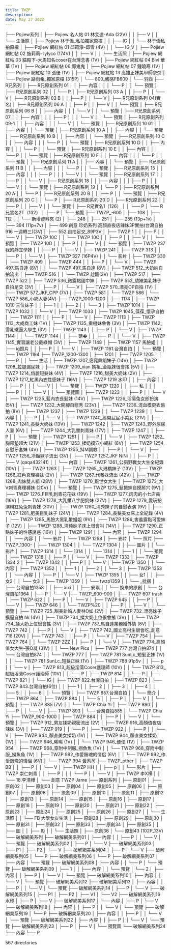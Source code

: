 ---
title: TWZP
description: 
date: May 27 2022
---


├── Pojiew系列
│   ├── Pojiew 名人帖 01 林艾達-Ada (22V)
│   │   ├── V
│   │   └── 生活照
│   ├── Pojiew 林于僑_私拍獨家原檔
│   │   ├── IG
│   │   └── 林于僑私拍原檔
│   ├── Pojiew 網紅帖 01 邱筠淨-邱雪 (4V)
│   │   └── IG_V
│   ├── Pojiew 網紅帖 02 施莉莉- lylyco (174V)
│   │   ├── V
│   │   └── 生活照
│   ├── Pojiew 網紅帖 03 貓殿下-大馬知名coser在台灣念書 (1V)
│   ├── Pojiew 網紅帖 04 Bivi 華華 (1V)
│   ├── Pojiew 網紅帖 06 郭鬼鬼
│   ├── Pojiew 網紅帖 07 鍾曉寒 (1V)
│   ├── Pojiew 網紅帖 10 張優 (1V)
│   ├── Pojiew 網紅帖 13 高雄正妹美甲師奈奈
│   └── Pojiew 路雨希_獨家原檔 (315P)
│       └── 800_觸感FB609
│           └── 羽西
├── R兄系列
│   ├── R兄原創系列 01
│   │   ├── 內容
│   │   │   └── P
│   │   └── 預覽
│   ├── R兄原創系列 02
│   │   └── P
│   ├── R兄原創系列 03 A
│   │   ├── P
│   │   └── V
│   ├── R兄原創系列 03 B
│   │   ├── P
│   │   └── V
│   ├── R兄原創系列 04(實名)
│   ├── R兄原創系列 06 A
│   │   ├── P
│   │   ├── V
│   │   └── 預覽
│   ├── R兄原創系列 06 B
│   │   ├── 內容
│   │   │   └── V
│   │   └── 預覽
│   ├── R兄原創系列 07
│   │   ├── 內容
│   │   │   ├── P
│   │   │   └── V
│   │   └── 預覽
│   ├── R兄原創系列 09-1
│   │   ├── 內容
│   │   │   └── V
│   │   └── 預覽
│   ├── R兄原創系列 10 01
│   │   ├── 內容
│   │   └── 預覽
│   ├── R兄原創系列 10 A
│   │   ├── 內容
│   │   └── 預覽
│   ├── R兄原創系列 10 B
│   │   ├── 內容
│   │   └── 預覽
│   ├── R兄原創系列 10 C
│   │   ├── 內容
│   │   │   └── P
│   │   └── 預覽
│   ├── R兄原創系列 10 D
│   │   ├── 內容
│   │   │   └── P
│   │   └── 預覽
│   ├── R兄原創系列 10 E
│   │   ├── 內容
│   │   │   └── P
│   │   └── 預覽
│   ├── R兄原創系列 10 F
│   │   ├── 內容
│   │   │   └── P
│   │   └── 預覽
│   ├── R兄原創系列 11 A
│   │   ├── 內容
│   │   └── 預覽
│   ├── R兄原創系列 11 B
│   │   ├── 內容
│   │   │   └── P
│   │   └── 預覽
│   ├── R兄原創系列 15
│   │   ├── 內容
│   │   │   ├── P
│   │   │   └── V
│   │   └── 預覽
│   ├── R兄原創系列 17
│   │   ├── P
│   │   └── V
│   ├── R兄原創系列 18
│   │   ├── 內容
│   │   │   ├── P
│   │   │   └── V
│   │   └── 預覽
│   ├── R兄原創系列 19
│   │   └── P
│   ├── R兄原創系列 20 A
│   │   └── P
│   ├── R兄原創系列 20 B
│   │   ├── P
│   │   └── 預覽
│   ├── R兄原創系列 20 C
│   │   └── P
│   ├── R兄原創系列 20 D
│   ├── R兄原創系列 22
│   │   ├── P
│   │   ├── V
│   │   └── 預覽
│   ├── R兄實名1（126）
│   │   └── P
│   └── R兄實名2T（132）
│       ├── P
│       └── 預覽
├── TWZP_-600
│   ├── 108
│   ├── 112
│   │   └── 新增資料夾 (2)
│   ├── 248
│   ├── 251
│   ├── 255 (13p+1v)
│   ├── 394 (11p+7v)
│   ├── 499.創意 珍奶系列 高顏直夜店辣妹3P實拍(台灣自拍916 一週轉三)(3V)
│   ├── 552.自拍足交_89P3V
│   ├── TWZP 1
│   │   ├── P
│   │   └── V
│   ├── TWZP 10C
│   │   └── TWZP 10C
│   │       ├── P
│   │       ├── V
│   │       └── 預覽
│   ├── TWZP 10D
│   │   ├── P
│   │   ├── V
│   │   └── 預覽
│   ├── TWZP 237 我的靜宜學妹
│   │   ├── P
│   │   └── V
│   ├── TWZP 241
│   ├── TWZP 313
│   │   ├── P
│   │   └── V
│   ├── TWZP 327 (16P4V)
│   │   └── 影片
│   ├── TWZP 330
│   ├── TWZP 409
│   ├── TWZP 444
│   │   ├── P
│   │   └── V
│   ├── TWZP 497_馬自達 (8V)
│   │   └── TWZP 497_馬自達 (8V)
│   ├── TWZP 512_大奶妹自拍流出
│   ├── TWZP 516
│   │   └── TWZP 赻鼴(2V)
│   ├── TWZP 517
│   ├── TWZP 522
│   ├── TWZP 536_微露點國中妹
│   ├── TWZP 552_幼嫩美乳妹子自拍足交 (3V)
│   │   ├── P
│   │   └── V
│   ├── TWZP 570_漂亮OP自拍 (1V)
│   ├── TWZP 577_JKF_CPP (7V)
│   ├── TWZP 581
│   └── TWZP 586
│       └── TWZP 586_小奶人妻(4V)
├── TWZP_1000-1200
│   ├── 1174
│   ├── TWZP 1010 三位妹子
│   │   ├── 1
│   │   ├── 2
│   │   └── 3
│   ├── TWZP 1014
│   ├── TWZP 1032
│   │   └── V
│   ├── TWZP 1033
│   ├── TWZP 1045_葆葆_懷孕自拍
│   ├── TWZP 1111
│   │   ├── P
│   │   └── V
│   ├── TWZP 1113
│   ├── TWZP 1113_大成商工妹 (1V)
│   ├── TWZP 1135_重機妹魯魯 (3V)
│   ├── TWZP 1142_雪乳嫩逼大學生 (3V)
│   ├── TWZP 1143
│   │   ├── P
│   │   └── V
│   ├── TWZP 1144
│   │   └── TWZP 1144
│   │       ├── 锛�
│   │       ├── Ｐ
│   │       └── Ｖ
│   ├── TWZP 1145_實習讓老公戴綠帽 (3V)
│   ├── TWZP 1148
│   ├── TWZP 1157 馬臉姐
│   │   ├── ig照片
│   │   ├── P
│   │   └── V
│   ├── TWZP 1161.台灣自拍
│   │   └── 預覽
│   └── TWZP 1194
├── TWZP_1200-1300
│   ├── 1201
│   ├── TWZP 1205
│   │   ├── P
│   │   └── 生活
│   ├── TWZP 1207_窈窕舞蹈妹子 (14V)
│   ├── TWZP 1208_拉腿漏尿妹
│   ├── TWZP 1209_xian 媽祖_金甌妹很會搖 (5V)
│   ├── TWZP 1214_俏麗短髮妹 (4V)
│   ├── TWZP 1216_甜美大奶妹 (2V)
│   ├── TWZP 1217_紅黑內衣性感妹子 (16V)
│   ├── TWZP 1219 水印
│   │   ├── 內容
│   │   │   ├── P
│   │   │   └── V
│   │   └── 預覽
│   ├── TWZP 1220
│   │   ├── 私
│   │   │   ├── P
│   │   │   └── V
│   │   └── 預覽圖
│   ├── TWZP 1223
│   │   ├── P
│   │   └── V
│   ├── TWZP 1225_藍內衣長髮妹 (14V)
│   ├── TWZP 1226_淫蕩兔女郎扮演 (5V)
│   ├── TWZP 1232_大開腳自慰秀 (23V)
│   ├── TWZP 1236_混血模更衣偷拍 (8V)
│   ├── TWZP 1237
│   ├── TWZP 1239
│   │   └── TWZP 1239
│   │       └── 內容
│   │           ├── P
│   │           └── V
│   ├── TWZP 1240_掰開屁屁小美女 (21V)
│   ├── TWZP 1241_長髮大奶妹 (13V)
│   ├── TWZP 1242
│   ├── TWZP 1243_野外尿尿人妻 (6V)
│   ├── TWZP 1244_大乳暈刺青妹 (17V)
│   ├── TWZP 1247
│   │   ├── P
│   │   └── 預覽
│   ├── TWZP 1251
│   │   ├── P
│   │   └── V
│   ├── TWZP 1252_胸部墊超大 (21V)
│   ├── TWZP 1253_揉奶摸穴小網紅 (8V)
│   ├── TWZP 1254_自慰牙套妹 (4V)
│   ├── TWZP 1255_抖M調教
│   │   ├── P
│   │   └── V
│   ├── TWZP 1256_冷豔妹子流出 (3V)
│   ├── TWZP 1257_JKF NiNi
│   │   ├── P
│   │   ├── V (qaqa432141)
│   │   └── 內容
│   ├── TWZP 1261_公廁野戰女大生全紀錄 (10V)
│   ├── TWZP 1263
│   ├── TWZP 1265_大港橋妹子 (13V)
│   ├── TWZP 1266_紅色真理褲妹 (2V)
│   ├── TWZP 1267_代餐妹流出 (42V)
│   ├── TWZP 1268_肉妹雙人組 (28V)
│   ├── TWZP 1270_厭世女大生
│   ├── TWZP 1273_大V刺青真理褲妹 (20V)
│   │   └── 預覽
│   ├── TWZP 1275_髮捲妹自摸掰穴 (9V)
│   ├── TWZP 1276_F巨乳刺青花花妹 (19V)
│   ├── TWZP 1277_肉肉的小七店員 (16V)
│   ├── TWZP 1278_大乳暈八字肥奶妹 (27V)
│   ├── TWZP 1279_愛玩扮演粉紅兔兔刺青妹 (30V)
│   ├── TWZP 1280_清秀妹子的自慰表演 (9V)
│   ├── TWZP 1281_肥美巨乳妹子 (24V)
│   ├── TWZP 1284_長髮美女床上全紀錄 (4V)
│   ├── TWZP 1285_馬臉大黑乳暈姐姐 (9V)
│   ├── TWZP 1286_害羞露點可愛妹子 (12V)
│   ├── TWZP 1288_清純妹子床上很會叫 (14V)
│   ├── TWZP 1290_正點妹子的性感誘惑 (16V)
│   ├── TWZP 1291
│   │   └── 內容
│   ├── TWZP 1294
│   │   ├── 內容
│   │   └── 影片
│   └── TWZP 1298
│       ├── 影片
│       └── 照片
├── TWZP_1300-
│   ├── TWZP 1304
│   │   └── TWZP 1304
│   │       ├── 圖片
│   │       └── 影片
│   ├── TWZP 1314
│   │   └── 1314
│   │       └── 1314
│   │           ├── 1
│   │           └── 預覽
│   ├── TWZP 1318
│   │   ├── P
│   │   └── V
│   ├── TWZP 1333
│   ├── TWZP 1334 2
│   ├── TWZP 1342
│   │   ├── P
│   │   └── V
│   ├── TWZP 1350
│   │   └── 內容
│   ├── TWZP 1352
│   │   ├── 1
│   │   ├── 2
│   │   └── 3
│   ├── TWZP 1353
│   │   └── 內容
│   │       ├── P
│   │       └── V
│   ├── TWZP 1355
│   │   ├── 女1
│   │   ├── 女2
│   │   └── 女3
│   ├── TWZP 1359
│   │   └── twzp1359
│   │       └── _批捆
│   ├── 台灣自拍1358
│   │   ├── xixi
│   │   ├── 安琪
│   │   └── 換來的原創
│   └── 台灣自拍1364
│       ├── P
│       └── V
├── TWZP_600-900
│   ├── TWZP 607 trash
│   ├── TWZP 622
│   │   ├── P
│   │   └── V
│   ├── TWZP 645
│   │   ├── P
│   │   └── V
│   ├── TWZP 646
│   │   └── TWZP%20
│   │       ├── P
│   │       ├── V
│   │       └── 預覽
│   ├── TWZP 725_甜美新婚人妻林O如 (2V)
│   ├── TWZP 732_漂亮妹子摸逼自拍 hk (4V)
│   ├── TWZP 734_揉大奶上位很會搖 (3V)
│   │   └── TWZP 734_揉大奶上位很會搖 (3V)
│   ├── TWZP 737_馬自達業務婚外情 (8V)
│   ├── TWZP 742
│   │   ├── P
│   │   └── V
│   ├── TWZP 742_國立高材生很會吃_創意716 (20V)
│   ├── TWZP 743
│   │   ├── P
│   │   └── V
│   ├── TWZP 754
│   ├── TWZP 764
│   │   └── TWZP ZZZ
│   │       ├── P
│   │       └── V
│   ├── TWZP 774_高顏值女大生-張O凝 (31V)
│   │   └── New Pics
│   ├── TWZP 777 台灣自拍874
│   │   └── 台灣自拍874
│   │       └── TWZP 777
│   ├── TWZP 781 SunLc_短髮正妹 (1V)
│   │   └── TWZP 781 SunLc_短髮正妹 (1V)
│   ├── TWZP 788 91p5v
│   │   ├── p
│   │   └── v
│   ├── TWZP 813_超級淫蕩Coser護理師 (10V)
│   │   └── TWZP 813_超級淫蕩Coser護理師 (10V)
│   │       └── P
│   ├── TWZP 814
│   │   └── P
│   ├── TWZP 821
│   │   └── IG
│   ├── TWZP 822.台灣自拍
│   ├── TWZP 823
│   ├── TWZP 843.台灣自拍(6位)
│   │   ├── 1
│   │   ├── 2
│   │   ├── 3
│   │   ├── 4
│   │   ├── 5
│   │   ├── 6
│   │   └── 預覽
│   ├── TWZP 857.台灣自拍
│   │   └── 簡介
│   ├── TWZP 864
│   ├── TWZP 884
│   │   └── 5
│   │       ├── P
│   │       ├── V
│   │       └── 預覽
│   ├── TWZP 885 (7V)
│   │   └── TWZP Chia Yi
│   ├── TWZP 890
│   │   ├── P
│   │   └── V
│   ├── TWZP 893
│   └── 台灣自拍885
│       └── TWZP Chia Yi
├── TWZP_900-1000
│   ├── TWZP 884
│   │   ├── P
│   │   ├── V
│   │   └── 預覽
│   ├── TWZP 912_男友揉奶親密流出 (2V)
│   ├── TWZP 916_高顏值夜店辣妹 (3V)
│   ├── TWZP 919
│   │   └── P
│   ├── TWZP 922
│   │   ├── P
│   │   └── V
│   ├── TWZP 944_顏直美女揉奶 (1V)
│   │   └── TWZP 944_顏直美女揉奶 (1V)
│   ├── TWZP 946_晞晞 (1V)
│   │   └── TWZP 946_便便 (1V)
│   ├── TWZP 954
│   ├── TWZP 968_穿附中制服_撈魚魚 (1V)
│   │   └── TWZP 968_穿附中制服_撈魚魚 (1V)
│   ├── TWZP 992_作愛銷魂的情侣 (6V)
│   │   └── TWZP 992_作愛銷魂的情侣 (6V)
│   └── TWZP 994 黃芮芮
├── TWZP_other
│   ├── TWZP BB
│   │   ├── P
│   │   └── V
│   ├── TWZP HH
│   │   ├── p
│   │   └── 影片
│   ├── TWZP 崇仁刺青
│   │   ├── P
│   │   │   └── P
│   │   └── V
│   ├── TWZP 李X樺
│   │   └── 18.李清樺
│   └── 創意 TWZP Jame
├── 原創系列
│   ├── 原創01
│   ├── 原創02
│   ├── 原創03
│   ├── 原創04
│   ├── 原創05
│   ├── 原創06
│   ├── 原創07
│   ├── 原創08
│   ├── 原創09
│   ├── 原創10
│   ├── 原創11
│   ├── 原創12
│   ├── 原創13
│   ├── 原創14
│   ├── 原創15
│   ├── 原創16
│   ├── 原創17
│   ├── 原創18
│   ├── 原創19
│   ├── 原創20
│   ├── 原創21
│   ├── 原創22
│   ├── 原創23
│   ├── 原創24
│   ├── 原創25
│   ├── 原創26
│   ├── 原創27
│   │   └── 生活照
│   │       └── FB 大學女友生活
│   ├── 原創28
│   ├── 原創29
│   ├── 原創30
│   ├── 原創31
│   ├── 原創32
│   ├── 原創33
│   ├── 原創34
│   ├── 原創35
│   │   ├── 圖
│   │   ├── 影
│   │   └── 生活照
│   ├── 原創36
│   └── 原創43 (102P_13V)
└── 破解網美系列
    ├── 破解網美系列01
    │   ├── 內容
    │   │   ├── P
    │   │   └── V
    │   └── 預覽
    ├── 破解網美系列02
    │   ├── P
    │   └── V
    ├── 破解網美系列03
    │   ├── P1
    │   ├── P2
    │   └── V
    ├── 破解網美系列04
    │   ├── P
    │   └── V
    ├── 破解網美系列05
    │   └── P
    ├── 破解網美系列06
    │   └── P
    ├── 破解網美系列07
    │   ├── 內容
    │   └── 預覽
    ├── 破解網美系列08
    │   ├── 內容
    │   │   └── P
    │   └── 預覽
    ├── 破解網美系列09
    │   ├── 1
    │   │   ├── 內容
    │   │   └── 預覽
    │   └── 2
    │       ├── 內容
    │       │   ├── P
    │       │   └── V
    │       └── 預覽
    ├── 破解網美系列10
    │   ├── 內容
    │   │   └── V
    │   └── 預覽
    ├── 破解網美系列12
    ├── 破解網美系列13
    │   ├── 內容
    │   │   ├── P
    │   │   └── V
    │   └── 預覽
    ├── 破解網美系列14
    │   ├── P
    │   └── V
    ├── 破解網美系列15
    │   ├── P1
    │   ├── P2
    │   ├── V1
    │   └── V2
    ├── 破解網美系列16 水印
    │   ├── P
    │   └── V
    ├── 破解網美系列17
    │   └── 內容
    │       ├── P
    │       └── V
    ├── 破解網美系列18
    │   ├── 內容
    │   │   ├── P
    │   │   └── V
    │   └── 預覽
    ├── 破解網美系列19
    │   └── P
    ├── 破解網美系列20
    │   ├── 內容
    │   │   ├── P
    │   │   └── V
    │   └── 預覽
    ├── 破解網美系列22
    │   ├── 內容
    │   │   ├── P
    │   │   └── V
    │   └── 預覽
    ├── 破解網美系列23
    │   ├── P
    │   ├── V
    │   └── 預覽圖
    └── 破解網美系列24
        └── 內容
            └── P

567 directories

